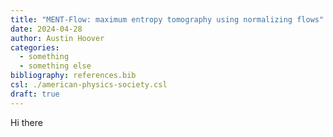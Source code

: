 ```yaml
---
title: "MENT-Flow: maximum entropy tomography using normalizing flows"
date: 2024-04-28
author: Austin Hoover
categories:
  - something
  - something else
bibliography: references.bib
csl: ./american-physics-society.csl
draft: true
---
```


Hi there